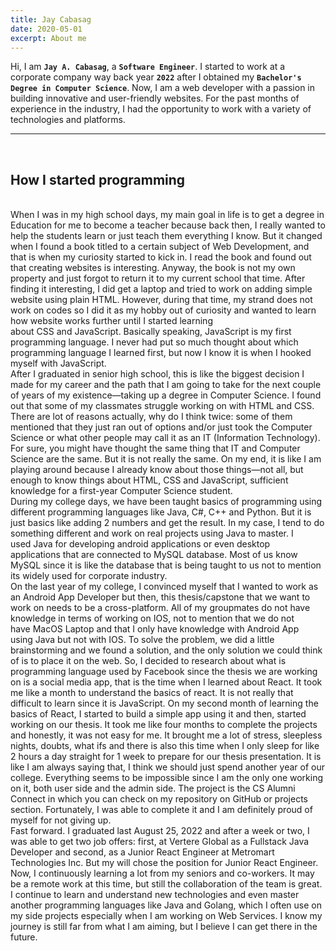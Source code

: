 ```yaml
---
title: Jay Cabasag
date: 2020-05-01
excerpt: About me
---
```

Hi, I am **`Jay A. Cabasag`**, a **`Software Engineer`**. I started to work at a corporate company way back year **`2022`** after I obtained my **`Bachelor's Degree in Computer Science`**. Now, I am a web developer with a passion in building innovative and user-friendly websites. For the past months of experience in the industry, I had the opportunity to work with a variety of technologies and platforms.
<br />
<hr />
<br />
<h2 className="mdx-sub-heading">How I started programming</h2>
<br />
When I was in my high school days, my main goal in life is to get a degree in Education for me to become a teacher because back then, I really wanted to help the students learn or just teach them everything I know. But it changed when I found a book titled to a certain subject of Web Development, and that is when my curiosity started to kick in. I read the book and found out that creating websites is interesting. Anyway, the book is not my own property and just forgot to return it to my current school that time. After finding it interesting, I did get a laptop and tried to work on adding simple website using plain HTML. However, during that time, my strand does not work on codes so I did it as my hobby out of curiosity and wanted to learn how website works further until I started learning about CSS and JavaScript. Basically speaking, JavaScript is my first programming language. I never had put so much thought about which programming language I learned first, but now I know it is when I hooked myself with JavaScript.
<br />
After I graduated in senior high school, this is like the biggest decision I made for my career and the path that I am going to take for the next couple of years of my existence—taking up a degree in Computer Science. I found out that some of my classmates struggle working on with HTML and CSS. There are lot of reasons actually, why do I think twice: some of them mentioned that they just ran out of options and/or just took the Computer Science or what other people may call it as an IT (Information Technology). For sure, you might have thought the same thing that IT and Computer Science are the same. But it is not really the same. On my end, it is like I am playing around because I already know about those things—not all, but enough to know things about HTML, CSS and JavaScript, sufficient knowledge for a first-year Computer Science student.
<br />
During my college days, we have been taught basics of programming using different programming languages like Java, C#, C++ and Python. But it is just basics like adding 2 numbers and get the result. In my case, I tend to do something different and work on real projects using Java to master. I used Java for developing android applications or even desktop applications that are connected to MySQL database. Most of us know MySQL since it is like the database that is being taught to us not to mention its widely used for corporate industry.
<br />
On the last year of my college, I convinced myself that I wanted to work as an Android App Developer but then, this thesis/capstone that we want to work on needs to be a cross-platform. All of my groupmates do not have knowledge in terms of working on IOS, not to mention that we do not have MacOS Laptop and that I only have knowledge with Android App using Java but not with IOS. To solve the problem, we did a little brainstorming and we found a solution, and the only solution we could think of is to place it on the web. So, I decided to research about what is programming language used by Facebook since the thesis we are working on is a social media app, that is the time when I learned about React. It took me like a month to understand the basics of react. It is not really that difficult to learn since it is JavaScript. On my second month of learning the basics of React, I started to build a simple app using it and then, started working on our thesis. It took me like four months to complete the projects and honestly, it was not easy for me. It brought me a lot of stress, sleepless nights, doubts, what ifs and there is also this time when I only sleep for like 2 hours a day straight for 1 week to prepare for our thesis presentation. It is like I am always saying that, I think we should just spend another year of our college. Everything seems to be impossible since I am the only one working on it, both user side and the admin side. The project is the CS Alumni Connect in which you can check on my repository on GitHub or projects section. Fortunately, I was able to complete it and I am definitely proud of myself for not giving up. 
<br />
Fast forward. I graduated last August 25, 2022 and after a week or two, I was able to get two job offers: first, at Vertere Global as a Fullstack Java Developer and second, as a Junior React Engineer at Metromart Technologies Inc. But my will chose the position for Junior React Engineer. Now, I continuously learning a lot from my seniors and co-workers. It may be a remote work at this time, but still the collaboration of the team is great.
<br />
I continue to learn and understand new technologies and even master another programming languages like Java and Golang, which I often use on my side projects especially when I am working on Web Services. I know my journey is still far from what I am aiming, but I believe I can get there in the future.

